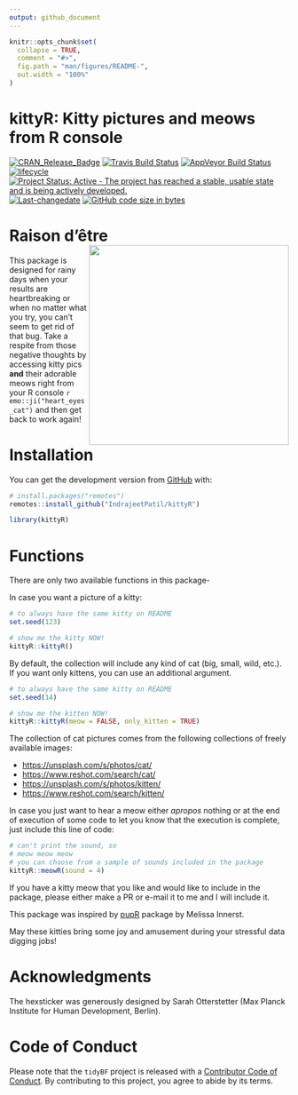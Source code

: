 ```yaml
---
output: github_document
---
```


<!-- README.md is generated from README.Rmd. Please edit that file -->

```r
knitr::opts_chunk$set(
  collapse = TRUE,
  comment = "#>",
  fig.path = "man/figures/README-",
  out.width = "100%"
)
```

# kittyR: Kitty pictures and meows from R console

[![CRAN_Release_Badge](https://www.r-pkg.org/badges/version-ago/kittyR)](https://CRAN.R-project.org/package=kittyR)
[![Travis Build Status](https://travis-ci.org/IndrajeetPatil/kittyR.svg?branch=master)](https://travis-ci.org/IndrajeetPatil/kittyR) 
[![AppVeyor Build Status](https://ci.appveyor.com/api/projects/status/github/IndrajeetPatil/kittyR?branch=master&svg=true)](https://ci.appveyor.com/project/IndrajeetPatil/kittyR)
[![lifecycle](https://img.shields.io/badge/lifecycle-experimental-orange.svg)](https://www.tidyverse.org/lifecycle/#experimental)
[![Project Status: Active - The project has reached a stable, usable state and is being actively developed.](https://www.repostatus.org/badges/latest/active.svg)](https://www.repostatus.org/#active)
[![Last-changedate](https://img.shields.io/badge/last%20change-`r gsub('-', '--', Sys.Date())`-yellowgreen.svg)](/commits/master)
[![GitHub code size in bytes](https://img.shields.io/github/languages/code-size/IndrajeetPatil/kittyR.svg)](https://github.com/IndrajeetPatil/kittyR)


# Raison d’être <img src="man/figures/logo.png" align="right" width="360" />

This package is designed for rainy days when your results are heartbreaking or
when no matter what you try, you can't seem to get rid of that bug. Take a
respite from those negative thoughts by accessing kitty pics **and** their
adorable meows right from your R console `r emo::ji("heart_eyes_cat")` and then
get back to work again!

# Installation

You can get the development version from [GitHub](https://github.com/) with:

```r
# install.packages("remotes")
remotes::install_github("IndrajeetPatil/kittyR")
```

```r
library(kittyR)
```

# Functions

There are only two available functions in this package-

In case you want a picture of a kitty:

```r
# to always have the same kitty on README
set.seed(123)

# show me the kitty NOW!
kittyR::kittyR()
```

By default, the collection will include any kind of cat (big, small, wild,
etc.). If you want only kittens, you can use an additional argument.

```r
# to always have the same kitty on README
set.seed(14)

# show me the kitten NOW!
kittyR::kittyR(meow = FALSE, only_kitten = TRUE)
```

The collection of cat pictures comes from the following collections of freely
available images:

  - <https://unsplash.com/s/photos/cat/>
  - <https://www.reshot.com/search/cat/>
  - <https://unsplash.com/s/photos/kitten/>
  - <https://www.reshot.com/search/kitten/>

In case you just want to hear a meow either *apropos* nothing or at the end of
execution of some code to let you know that the execution is complete, just
include this line of code:

```r
# can't print the sound, so
# meow meow meow
# you can choose from a sample of sounds included in the package
kittyR::meowR(sound = 4)
```

If you have a kitty meow that you like and would like to include in the package,
please either make a PR or e-mail it to me and I will include it.

This package was inspired by [pupR](https://github.com/melissanjohnson/pupR)
package by Melissa Innerst.

May these kitties bring some joy and amusement during your stressful data
digging jobs!

# Acknowledgments

The hexsticker was generously designed by Sarah Otterstetter (Max Planck
Institute for Human Development, Berlin).

# Code of Conduct

Please note that the `tidyBF` project is released with a [Contributor Code of Conduct](https://contributor-covenant.org/version/2/0/CODE_OF_CONDUCT.html).
By contributing to this project, you agree to abide by its terms.